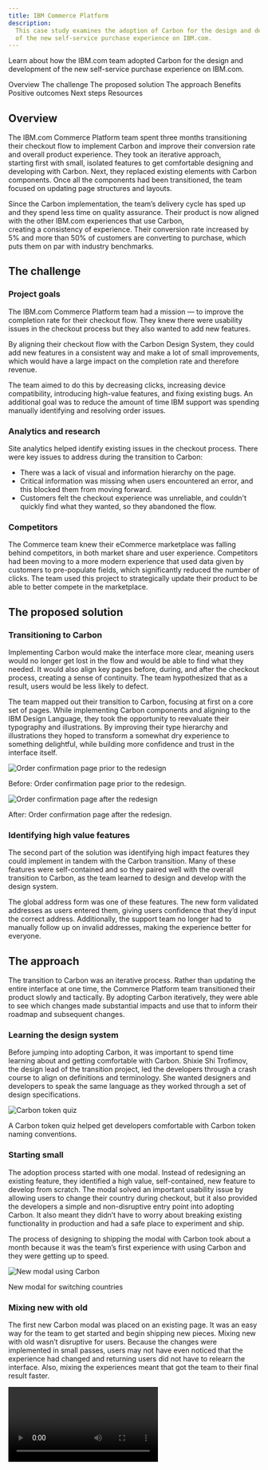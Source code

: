 ```yaml
---
title: IBM Commerce Platform
description:
  This case study examines the adoption of Carbon for the design and development
  of the new self-service purchase experience on IBM.com.
---
```


<PageDescription>

Learn about how the IBM.com team adopted Carbon for the design and development
of the new self-service purchase experience on IBM.com.

</PageDescription>

<AnchorLinks>

<AnchorLink>Overview</AnchorLink>
<AnchorLink>The challenge</AnchorLink>
<AnchorLink>The proposed solution</AnchorLink>
<AnchorLink>The approach</AnchorLink>
<AnchorLink>Benefits</AnchorLink>
<AnchorLink>Positive outcomes</AnchorLink>
<AnchorLink>Next steps</AnchorLink>
<AnchorLink>Resources</AnchorLink>

</AnchorLinks>

## Overview

The IBM.com Commerce Platform team spent three months transitioning their
checkout flow to implement Carbon and improve their conversion rate and overall
product experience. They took an iterative approach, starting first with small,
isolated features to get comfortable designing and developing with Carbon. Next,
they replaced existing elements with Carbon components. Once all the components
had been transitioned, the team focused on updating page structures and layouts.

Since the Carbon implementation, the team’s delivery cycle has sped up and
they spend less time on quality assurance. Their product is now aligned with the
other IBM.com experiences that use Carbon, creating a consistency of experience.
Their conversion rate increased by 5% and more than 50% of customers are
converting to purchase, which puts them on par with industry benchmarks.

## The challenge

### Project goals

The IBM.com Commerce Platform team had a mission — to improve the completion
rate for their checkout flow. They knew there were usability issues in the
checkout process but they also wanted to add new features.

By aligning their checkout flow with the Carbon Design System, they could add
new features in a consistent way and make a lot of small improvements, which
would have a large impact on the completion rate and therefore revenue.

The team aimed to do this by decreasing clicks, increasing device compatibility,
introducing high-value features, and fixing existing bugs. An additional goal
was to reduce the amount of time IBM support was spending manually identifying
and resolving order issues.

### Analytics and research

Site analytics helped identify existing issues in the checkout process. There
were key issues to address during the transition to Carbon:

- There was a lack of visual and information hierarchy on the page.
- Critical information was missing when users encountered an error, and this
  blocked them from moving forward.
- Customers felt the checkout experience was unreliable, and couldn't quickly
  find what they wanted, so they abandoned the flow.

### Competitors

The Commerce team knew their eCommerce marketplace was falling behind
competitors, in both market share and user experience. Competitors had been
moving to a more modern experience that used data given by customers to
pre-populate fields, which significantly reduced the number of clicks. The team
used this project to strategically update their product to be able to better
compete in the marketplace.

## The proposed solution

### Transitioning to Carbon

Implementing Carbon would make the interface more clear, meaning users would no
longer get lost in the flow and would be able to find what they needed. It would
also align key pages before, during, and after the checkout process, creating a
sense of continuity. The team hypothesized that as a result, users would be less
likely to defect.

The team mapped out their transition to Carbon, focusing at first on a core set
of pages. While implementing Carbon components and aligning to the IBM Design
Language, they took the opportunity to reevaluate their typography and
illustrations. By improving their type hierarchy and illustrations they hoped to
transform a somewhat dry experience to something delightful, while building more
confidence and trust in the interface itself.

<Row>
<Column colLg={6}>

![Order confirmation page prior to the redesign](images/checkout-before.png)

<Caption>
  <span class="bx--type-semibold">Before:</span> Order confirmation page prior
  to the redesign.
</Caption>

</Column>

<Column colLg={6}>

![Order confirmation page after the redesign](images/checkout-after.png)

<Caption>
  <span class="bx--type-semibold">After:</span> Order confirmation page after
  the redesign.
</Caption>

</Column>
</Row>

### Identifying high value features

The second part of the solution was identifying high impact features they could
implement in tandem with the Carbon transition. Many of these features were
self-contained and so they paired well with the overall transition to Carbon, as
the team learned to design and develop with the design system.

The global address form was one of these features. The new form validated
addresses as users entered them, giving users confidence that they’d input the
correct address. Additionally, the support team no longer had to manually follow
up on invalid addresses, making the experience better for everyone.

## The approach

The transition to Carbon was an iterative process. Rather than updating the
entire interface at one time, the Commerce Platform team transitioned their
product slowly and tactically. By adopting Carbon iteratively, they were able to
see which changes made substantial impacts and use that to inform their roadmap
and subsequent changes.

### Learning the design system

Before jumping into adopting Carbon, it was important to spend time learning
about and getting comfortable with Carbon. Shixie Shi Trofimov, the design lead
of the transition project, led the developers through a crash course to align on
definitions and terminology. She wanted designers and developers to speak the
same language as they worked through a set of design specifications.

<Row>
<Column colLg={8}>

![Carbon token quiz](images/token-quiz.png)

<Caption>
  A Carbon token quiz helped get developers comfortable with Carbon token naming
  conventions.
</Caption>

</Column>
</Row>

### Starting small

The adoption process started with one modal. Instead of redesigning an existing
feature, they identified a high value, self-contained, new feature to develop
from scratch. The modal solved an important usability issue by allowing users to
change their country during checkout, but it also provided the developers a
simple and non-disruptive entry point into adopting Carbon. It also meant they
didn’t have to worry about breaking existing functionality in production and had
a safe place to experiment and ship.

The process of designing to shipping the modal with Carbon took about a month
because it was the team’s first experience with using Carbon and they were
getting up to speed.

<Row>
<Column colLg={8}>

![New modal using Carbon](images/carbon-modal.png)

<Caption>New modal for switching countries</Caption>

</Column>
</Row>

### Mixing new with old

The first new Carbon modal was placed on an existing page. It was an easy way
for the team to get started and begin shipping new pieces. Mixing new with old
wasn’t disruptive for users. Because the changes were implemented in small
passes, users may not have even noticed that the experience had changed and
returning users did not have to relearn the interface. Also, mixing the
experiences meant that got the team to their final result faster.

<Video vimeoId="488148768" />
<Caption>New modal sitting on the original page</Caption>

### Iterating, iterating, iterating

Rather than updating all of the pages at once, the team took an iterative
approach. By starting with fresh features that integrated with the old
interface, the team could ship pieces iteratively.

The first stage involved switching individual components to their Carbon
version, starting with input fields then buttons. After transitioning the
individual components, the page structure and layout was updated.

With this approach, the Commerce team was able to refresh their product’s
experience, set the stage for larger future changes, and complete the project in
only three months.

<Row>
<Column colLg={12}>

![Checkout screen in January 2020, April 2020, and the future design](images/iterate.png)

<Caption>
  From left to right: The checkout screen in January 2020 before the transition,
  in April 2020 after the transition, and the future design.
</Caption>

</Column>
</Row>

## Benefits

There have been several benefits from the transition to Carbon for both the
Commerce team's own workflow and process, and the user experience. The team
especially found value in the impact of their delivery speed and need for
quality assurance.

### Faster delivery

The entire process for implementing Carbon took only three months and since the
transition, the team’s development cycle has sped up. By using Carbon, the
developers are placing pre-built components and can therefore focus on more
important issues instead of taking the time to build out each element and
component.

<Row>
<Column colLg={6}>

![Order confirmation page design](images/delivery.png)

<Caption>
  <span class="bx--type-semibold">Before:</span> The order confirmation screen
  design that was handed off to developers.
</Caption>

</Column>

<Column colLg={6}>

![Order confirmation page in production](images/in-prod.png)

<Caption>
  <span class="bx--type-semibold">After:</span> The order confirmation screen in
  production at the end of the sprint.
</Caption>

</Column>
</Row>

### Minimal quality assurance testing

Once the team had been fully onboarded to Carbon, delivery required only minimal
quality assurance testing because they were using components straight out of the
box.

### Continuity in user experience

The project vastly improved the continuity in user experience with other IBM
touchpoints, including Support and My IBM. These experiences now feel continuous
and intuitive for users.

Within the Commerce Platform flow, pages are also unified and organized in the
same way, providing familiarity and a feeling of dependability.

<Row>
<Column colLg={8}>

![Product configuration page](images/continuity-1.png)

</Column>
</Row>

<Row>
<Column colLg={8}>

![Checkout page](images/continuity-2.png)

</Column>
</Row>

<Row>
<Column colLg={8}>

![Order confirmation page](images/continuity-3.png)

</Column>
</Row>

<Row>
<Column colLg={8}>

![Profile page](images/continuity-4.png)

<Caption>
  From top to bottom: Product configuration, Checkout, Confirmation, and
  Profile. These pages illustrate the continuity in experience gained by using
  Carbon for IBM.com.
</Caption>

</Column>
</Row>

## Positive outcomes

After the Carbon transition, more than 50% of customers are converting to
purchase, which is on par with industry benchmarks. The conversion rate was
raised by 5% which has led to a large increase in orders and revenue.

## Next steps

The Commerce Team is currently working on improvements experience of their
configuration page. The next round of visual design improvements will focus on
better aligning their interface with the
[Carbon for IBM.com](https://www.ibm.com/standards/web/carbon-for-ibm-dotcom//)
style models.

## Resources

<Row className="resource-card-group">
<Column colLg={4} colMd={4} noGutterSm>
  <ResourceCard
    subTitle="Carbon for IBM.com"
    href="https://www.ibm.com/standards/web/carbon-for-ibm-dotcom/"
    >

![Bee icon](images/bee.svg)

  </ResourceCard>

</Column>
</Row>
